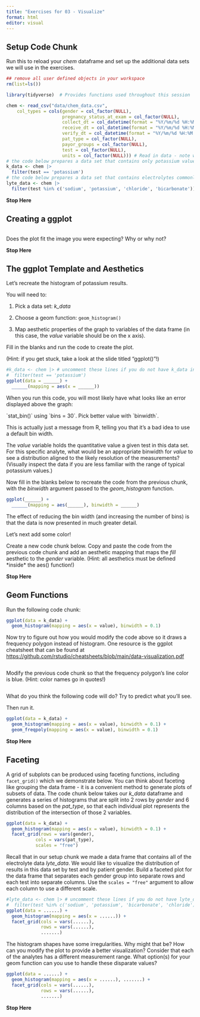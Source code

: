 ```yaml
---
title: "Exercises for 03 - Visualize"
format: html
editor: visual
---
```


## Setup Code Chunk

Run this to reload your *chem* dataframe and set up the additional data sets we will use in the exercises.

```r
## remove all user defined objects in your workspace
rm(list=ls())

library(tidyverse)  # Provides functions used throughout this session

chem <- read_csv("data/chem_data.csv", 
    col_types = cols(gender = col_factor(NULL),
                     pregnancy_status_at_exam = col_factor(NULL),
                     collect_dt = col_datetime(format = "%Y/%m/%d %H:%M:%S"), 
                     receive_dt = col_datetime(format = "%Y/%m/%d %H:%M:%S"), 
                     verify_dt = col_datetime(format = "%Y/%m/%d %H:%M:%S"), 
                     pat_type = col_factor(NULL),
                     payor_groups = col_factor(NULL),
                     test = col_factor(NULL),
                     units = col_factor(NULL))) # Read in data - note we determined data types up front
# the code below prepares a data set that contains only potassium values
k_data <- chem |> 
  filter(test == 'potassium')
# the code below prepares a data set that contains electrolytes commonly assayed in a metabolic panel
lyte_data <- chem |> 
  filter(test %in% c('sodium', 'potassium', 'chloride', 'bicarbonate'))
```

**Stop Here**

## Creating a ggplot

```r

```

Does the plot fit the image you were expecting? Why or why not?

**Stop Here**

## The ggplot Template and Aesthetics

Let's recreate the histogram of potassium results.

You will need to:

1.  Pick a data set: *k_data*

2.  Choose a geom function: `geom_histogram()`

3.  Map aesthetic properties of the graph to variables of the data frame (in this case, the *value* variable should be on the x axis).

Fill in the blanks and run the code to create the plot.

(Hint: if you get stuck, take a look at the slide titled "ggplot()"!)

```r
#k_data <- chem |> # uncomment these lines if you do not have k_data in your environment
#  filter(test == 'potassium')
ggplot(data = ______) +
  ______(mapping = aes(x = ______))
```

When you run this code, you will most likely have what looks like an error displayed above the graph:

\`stat_bin()\` using \`bins = 30\`. Pick better value with \`binwidth\`.

This is actually just a message from R, telling you that it's a bad idea to use a default bin width.

The *value* variable holds the quantitative value a given test in this data set. For this specific analyte, what would be an appropriate binwidth for *value* to see a distribution aligned to the likely resolution of the measurements? (Visually inspect the data if you are less familiar with the range of typical potassium values.)

Now fill in the blanks below to recreate the code from the previous chunk, with the *binwidth* argument passed to the *geom_histogram* function.

```r
ggplot(______) +
  ______(mapping = aes(______), binwidth = ______)
```

The effect of reducing the bin width (and increasing the number of bins) is that the data is now presented in much greater detail.

Let's next add some color!

Create a new code chunk below. Copy and paste the code from the previous code chunk and add an aesthetic mapping that maps the *fill* aesthetic to the *gender* variable. (Hint: all aesthetics must be defined \*inside\* the aes() function!)

**Stop Here**

## Geom Functions

Run the following code chunk:

```r
ggplot(data = k_data) +
  geom_histogram(mapping = aes(x = value), binwidth = 0.1)
```

Now try to figure out how you would modify the code above so it draws a frequency polygon instead of histogram. One resource is the ggplot cheatsheet that can be found at <https://github.com/rstudio/cheatsheets/blob/main/data-visualization.pdf>

```r

```

Modify the previous code chunk so that the frequency polygon's line color is blue. (Hint: color names go in quotes!)

```r

```

What do you think the following code will do? Try to predict what you'll see.

Then run it.

```r
ggplot(data = k_data) +
  geom_histogram(mapping = aes(x = value), binwidth = 0.1) +
  geom_freqpoly(mapping = aes(x = value), binwidth = 0.1)
```

**Stop Here**

## Faceting

A grid of subplots can be produced using faceting functions, including `facet_grid()` which we demonstrate below. You can think about faceting like grouping the data frame - it is a convenient method to generate plots of subsets of data. The code chunk below takes our *k_data* dataframe and generates a series of histograms that are split into 2 rows by *gender* and 6 columns based on the *pat_type*, so that each individual plot represents the distribution of the intersection of those 2 variables.

```r
ggplot(data = k_data) +
  geom_histogram(mapping = aes(x = value), binwidth = 0.1) +
  facet_grid(rows = vars(gender), 
		   cols = vars(pat_type),
		   scales = "free")
```

Recall that in our setup chunk we made a data frame that contains all of the electrolyte data *lyte_data*. We would like to visualize the distribution of results in this data set by test and by patient gender. Build a faceted plot for the data frame that separates each gender group into separate rows and each test into separate columns. Use the `scales = "free"` argument to allow each column to use a different scale.

```r
#lyte_data <- chem |> # uncomment these lines if you do not have lyte_data in your environment
#  filter(test %in% c('sodium', 'potassium', 'bicarbonate', 'chloride'))
ggplot(data = ......) +
  geom_histogram(mapping = aes(x = ......)) +
  facet_grid(cols = vars(......), 
             rows = vars(......), 
             .......)
```

The histogram shapes have some irregularities. Why might that be? How can you modify the plot to provide a better visualization? Consider that each of the analytes has a different measurement range. What option(s) for your geom function can you use to handle these disparate values?

```r
ggplot(data = ......) +
  geom_histogram(mapping = aes(x = ......), .......) +
  facet_grid(cols = vars(......), 
             rows = vars(......), 
             .......)
```

**Stop Here**
